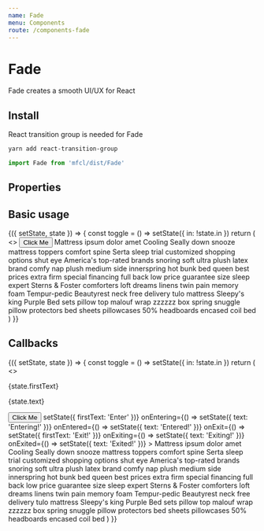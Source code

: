 ```yaml
---
name: Fade
menu: Components
route: /components-fade
---
```



# Fade

Fade creates a smooth UI/UX for React

## Install

React transition group is needed for Fade

```bash
yarn add react-transition-group
```

```javascript
import Fade from 'mfcl/dist/Fade'
```

## Properties

<Props of={Fade} />

## Basic usage

<Playground>
  <Component
    initialState={{
      in: true,
      duration: 150
    }}
  >
    {({ setState, state }) => {
      const toggle = () => setState({ in: !state.in })
      return (
        <>
          <Button size="md" onClick={toggle}>
            Click Me
          </Button>
          <Fade in={state.in} duration={state.duration}>
            Mattress ipsum dolor amet Cooling Seally down snooze mattress toppers comfort spine Serta sleep trial
            customized shopping options shut eye America's top-rated brands snoring soft ultra plush latex brand comfy
            nap plush medium side innerspring hot bunk bed queen best prices extra firm special financing full back low
            price guarantee size sleep expert Sterns & Foster comforters loft dreams linens twin pain memory foam
            Tempur-pedic Beautyrest neck free delivery tulo mattress Sleepy's king Purple Bed sets pillow top malouf
            wrap zzzzzz box spring snuggle pillow protectors bed sheets pillowcases 50% headboards encased coil bed
          </Fade>
        </>
      )
    }}
  </Component>
</Playground>

## Callbacks

<Playground>
  <Component
    initialState={{
      in: true,
      firstText: '',
      text: ''
    }}
  >
    {({ setState, state }) => {
      const toggle = () => setState({ in: !state.in })
      return (
        <>
          <p>{state.firstText}</p>
          <p>{state.text}</p>
          <Button size="md" onClick={toggle}>
            Click Me
          </Button>
          <Fade
            in={state.in}
            duration={1000}
            onEnter={() => setState({ firstText: 'Enter' })}
            onEntering={() => setState({ text: 'Entering!' })}
            onEntered={() => setState({ text: 'Entered!' })}
            onExit={() => setState({ firstText: 'Exit!' })}
            onExiting={() => setState({ text: 'Exiting!' })}
            onExited={() => setState({ text: 'Exited!' })}
          >
            Mattress ipsum dolor amet Cooling Seally down snooze mattress toppers comfort spine Serta sleep trial
            customized shopping options shut eye America's top-rated brands snoring soft ultra plush latex brand comfy
            nap plush medium side innerspring hot bunk bed queen best prices extra firm special financing full back low
            price guarantee size sleep expert Sterns & Foster comforters loft dreams linens twin pain memory foam
            Tempur-pedic Beautyrest neck free delivery tulo mattress Sleepy's king Purple Bed sets pillow top malouf
            wrap zzzzzz box spring snuggle pillow protectors bed sheets pillowcases 50% headboards encased coil bed
          </Fade>
        </>
      )
    }}
  </Component>
</Playground>
